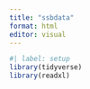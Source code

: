```yaml
---
title: "ssbdata"
format: html
editor: visual
---
```


```r
#| label: setup
library(tidyverse)
library(readxl)

```

